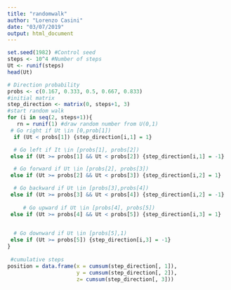 ```yaml
---
title: "randomwalk"
author: "Lorenzo Casini"
date: "03/07/2019"
output: html_document
---
```


```r
set.seed(1982) #Control seed
steps <- 10^4 #Number of steps
Ut <- runif(steps)
head(Ut)

# Direction probability 
probs <- c(0.167, 0.333, 0.5, 0.667, 0.833)
#initial matrix
step_direction <- matrix(0, steps+1, 3) 
#start random walk
for (i in seq(2, steps+1)){
   rn = runif(1) #draw random number from U(0,1)
 # Go right if Ut \in [0,prob[1])
  if (Ut < probs[1]) {step_direction[i,1] = 1}

  # Go left if It \in [probs[1], probs[2])
 else if (Ut >= probs[1] && Ut < probs[2]) {step_direction[i,1] = -1}

  # Go forward if Ut \in [probs[2], probs[3])
 else if (Ut >= probs[2] && Ut < probs[3]) {step_direction[i,2] = 1}

  # Go backward if Ut \in [probs[3],probs[4])
 else if (Ut >= probs[3] && Ut < probs[4]) {step_direction[i,2] = -1}
   
     # Go upward if Ut \in [probs[4], probs[5])
 else if (Ut >= probs[4] && Ut < probs[5]) {step_direction[i,3] = 1}
   

  # Go downward if Ut \in [probs[5],1)
 else if (Ut >= probs[5]) {step_direction[i,3] = -1}
}
   
 #cumulative steps
position = data.frame(x = cumsum(step_direction[, 1]), 
                      y = cumsum(step_direction[, 2]),
                      z= cumsum(step_direction[, 3]))

```